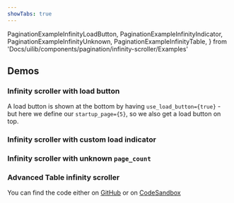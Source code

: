 ```yaml
---
showTabs: true
---
```


  PaginationExampleInfinityLoadButton,
  PaginationExampleInfinityIndicator,
  PaginationExampleInfinityUnknown,
  PaginationExampleInfinityTable,
} from 'Docs/uilib/components/pagination/infinity-scroller/Examples'

## Demos

### Infinity scroller with load button

A load button is shown at the bottom by having `use_load_button={true}` - but here we define our `startup_page={5}`, so we also get a load button on top.

<PaginationExampleInfinityLoadButton />

### Infinity scroller with custom load indicator

<PaginationExampleInfinityIndicator />

### Infinity scroller with unknown `page_count`

<PaginationExampleInfinityUnknown />

### Advanced Table infinity scroller

You can find the code either on [GitHub](https://github.com/dnbexperience/eufemia/tree/main/packages/dnb-design-system-portal/src/docs/uilib/components/pagination/Examples.js) or on [CodeSandbox](https://codesandbox.io/s/eufemia-table-pagination-infinity-546f7)

<PaginationExampleInfinityTable />
